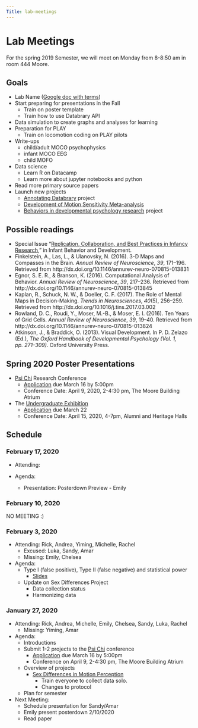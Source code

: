 ```yaml
---
Title: lab-meetings
---
```


# Lab Meetings

For the spring 2019 Semester, we will meet on Monday from 8-8:50 am in room 444 Moore.

## Goals

- Lab Name ([Google doc with terms](https://docs.google.com/document/d/1s3UZ7g3vR8vZja5EIu1sFraG5oOKZUQDG54wjqUMNDE/edit?usp=sharing))
- Start preparing for presentations in the Fall  
    - Train on poster template
    - Train how to use Databrary API
- Data simulation to create graphs and analyses for learning
- Preparation for PLAY
    - Train on locomotion coding on PLAY pilots
- Write-ups
    - child/adult MOCO psychophysics
    - infant MOCO EEG
    - child MOFO
- Data science
    - Learn R on Datacamp
    - Learn more about jupyter notebooks and python
- Read more primary source papers
- Launch new projects
    - [Annotating Databrary](https://github.com/gilmore-lab/annotating-databrary) project
    - [Development of Motion Sensitivity Meta-analysis](https://github.com/gilmore-lab/motion-metaanalysis)
    - [Behaviors in developmental psychology research](https://github.com/dev-psych-behavior) project

## Possible readings

- Special Issue “[Replication, Collaboration, and Best Practices in Infancy Research](https://www.sciencedirect.com/journal/infant-behavior-and-development/special-issue/10RZSSM6DGN),” in Infant Behavior and Development.
- Finkelstein, A., Las, L., & Ulanovsky, N. (2016). 3-D Maps and Compasses in the Brain. *Annual Review of Neuroscience*, *39*, 171–196. Retrieved from http://dx.doi.org/10.1146/annurev-neuro-070815-013831
- Egnor, S. E. R., & Branson, K. (2016). Computational Analysis of Behavior. *Annual Review of Neuroscience*, *39*, 217–236. Retrieved from http://dx.doi.org/10.1146/annurev-neuro-070815-013845
- Kaplan, R., Schuck, N. W., & Doeller, C. F. (2017). The Role of Mental Maps in Decision-Making. *Trends in Neurosciences*, *40*(5), 256–259. Retrieved from http://dx.doi.org/10.1016/j.tins.2017.03.002
- Rowland, D. C., Roudi, Y., Moser, M.-B., & Moser, E. I. (2016). Ten Years of Grid Cells. *Annual Review of Neuroscience*, *39*, 19–40. Retrieved from http://dx.doi.org/10.1146/annurev-neuro-070815-013824
- Atkinson, J., & Braddick, O. (2013). Visual Development. In P. D. Zelazo (Ed.), *The Oxford Handbook of Developmental Psychology (Vol. 1, pp. 271–309)*. Oxford University Press.

## Spring 2020 Poster Presentations
- [Psi Chi](http://sites.psu.edu/psichi/) Research Conference
  - [Application](http://sites.psu.edu/psichi/research-conference-2/) due March 16 by 5:00pm  
  - Conference Date: April 9, 2020, 2-4:30 pm, The Moore Building Atrium

- The [Undergraduate Exhibition](https://undergradresearch.psu.edu/resources/opportunities/undergraduate-exhibition)
    - [Application](https://psu.infoready4.com/#competitionDetail/1790155) due March 22
    - Conference Date: April 15, 2020, 4-7pm, Alumni and Heritage Halls  
    
## Schedule

### February 17, 2020
- Attending:  

- Agenda:   
  - Presentation: Posterdown Preview - Emily
  
### February 10, 2020

NO MEETING :)
  
### February 3, 2020

- Attending: Rick, Andrea, Yiming, Michelle, Rachel
  - Excused: Luka, Sandy, Amar
  - Missing: Emily, Chelsea

- Agenda:  
  - Type I (false positive), Type II (false negative) and statistical power
      - [Slides](talk-slides/type-I-type-II-errors.html)
  - Update on Sex Differences Project
      - Data collection status
      - Harmonizing data
   
### January 27, 2020

- Attending: Rick, Andrea, Michelle, Emily, Chelsea, Sandy, Luka, Rachel
    - Missing: Yiming, Amar

- Agenda:  
    - Introductions  
    - Submit 1-2 projects to the [Psi Chi](http://sites.psu.edu/psichi/) conference
        - [Application](http://sites.psu.edu/psichi/research-conference-2/) due March 16 by 5:00pm  
        - Conference on April 9, 2-4:30 pm, The Moore Building Atrium
    - Overview of projects  
        - [Sex Differences in Motion Perception](https://github.com/gilmore-lab/sex-differences-in-motion-perception)
            - Train everyone to collect data solo.
            - Changes to protocol
    - Plan for semester
       
- Next Meeting:
    - Schedule presentation for Sandy/Amar
    - Emily present posterdown 2/10/2020
    - Read paper
